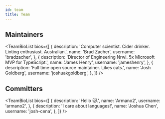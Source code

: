 ```yaml
---
id: team
title: Team
---
```



## Maintainers

<TeamBioList
  bios={[
    {
      description:
        'Computer scientist. Cider drinker. Linting enthusiast. Australian.',
      name: 'Brad Zacher',
      username: 'bradzacher',
    },
    {
      description:
        'Director of Engineering Nrwl. 5x Microsoft MVP for TypeScript.',
      name: 'James Henry',
      username: 'jameshenry',
    },
    {
      description: 'Full time open source maintainer. Likes cats.',
      name: 'Josh Goldberg',
      username: 'joshuakgoldberg',
    },
  ]}
/>

## Committers

<TeamBioList
  bios={[
    {
      description: 'Hello 🐱.',
      name: 'Armano2',
      username: 'armano2',
    },
    {
      description: 'I care about languages!',
      name: 'Joshua Chen',
      username: 'josh-cena',
    },
  ]}
/>

